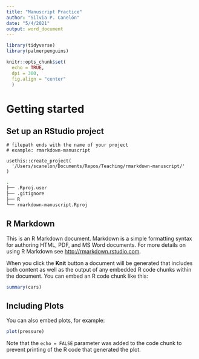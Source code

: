```yaml
---
title: "Manuscript Practice"
author: "Silvia P. Canelón"
date: "5/4/2021"
output: word_document
---
```


```r
library(tidyverse)
library(palmerpenguins)

knitr::opts_chunk$set(
  echo = TRUE,
  dpi = 300,
  fig.align = "center"
  )
```

# Getting started

## Set up an RStudio project

```rcreate-project
# filepath ends with the name of your project
# example: rmarkdown-manuscript

usethis::create_project(
  '/Users/scanelon/Documents/Repos/Teaching/rmarkdown-manuscript/'
)
```

```bash
.
├── .Rproj.user
├── .gitignore
├── R
└── rmarkdown-manuscript.Rproj
```



## R Markdown

This is an R Markdown document. Markdown is a simple formatting syntax for authoring HTML, PDF, and MS Word documents. For more details on using R Markdown see <http://rmarkdown.rstudio.com>.

When you click the **Knit** button a document will be generated that includes both content as well as the output of any embedded R code chunks within the document. You can embed an R code chunk like this:

```r
summary(cars)
```

## Including Plots

You can also embed plots, for example:

```r
plot(pressure)
```

Note that the `echo = FALSE` parameter was added to the code chunk to prevent printing of the R code that generated the plot.
